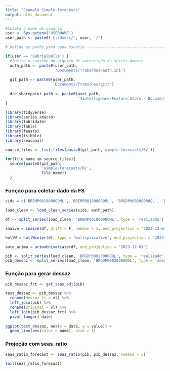```yaml
---
title: "Example Simple-forecasts"
output: html_document
---
```


```r
#Coleta o nome de usuário
user <- Sys.getenv('USERNAME')
user_path <- paste0('C:/Users/', user, '/')

# Define os paths para cada usuário ---------------------------------------

if(user == 'GabrielBelle') {
  #Insira o caminho do arquivo de autentição do series.4macro 
  auth_path <- paste0(user_path, 
                      'Documents/Trabalhos/auth.ini')
  
  git_path <- paste0(user_path,
                     'Documents/Trabalhos/git/')
  
  dre_sharepoint_path <- paste0(user_path,
                                '4intelligence/Feature Store - Documentos/DRE/')
}

library(tidyverse)
library(series.4macro)
library(lubridate)
library(fable)
library(feasts)
library(tsibble)
library(seasonal)
```

```r
source_files <- list.files(paste0(git_path,'simple-forecasts/R/'))

for(file_name in source_files){
  source(paste0(git_path,
                'simple-forecasts/R/',
                file_name))
  }
```

### Função para coletar dado da FS
```r
sids = c('BREMP0018000OOML', 'BREMP0018000SOML', 'BRGDP0002000ROQL', 'BRGDP0002000WOQL')

load_clean <- load_clean_series(sids, auth_path)

df <- split_series(load_clean, 'BREMP0018000OOML', type = 'realizado')

snaive = snaive(df, drift = F, nmeans = 1, end_projection = "2022-12-01")

holtW = holtWinter(df, type = "multiplicative", end_projection = "2023-12-01")

auto_arima = arimaUnivariate(df, end_projection = "2023-12-01")

pib <- split_series(load_clean, 'BRGDP0002000ROQL', type = 'realizado')
pib_dessaz <- split_series(load_clean, 'BRGDP0002000WOQL', type = 'ambos')

```

### Função para gerar dessaz 
```r
pib_dessaz_fct <- get_seas_adj(pib)
```

```r
test_dessaz <- pib_dessaz %>%
  rename(dessaz_fs = vl) %>%
  left_join(pib) %>%
  rename(original = vl) %>% 
  left_join(pib_dessaz_fct) %>%
  pivot_longer(-date)
  
ggplot(test_dessaz, aes(x = date, y = value)) +
  geom_line(aes(color = name), size = 1)
```
### Projeção com seas_ratio 

```r
seas_ratio_forecast <- seas_ratio(pib, pib_dessaz, nmeans = 5)

tail(seas_ratio_forecast)
```


